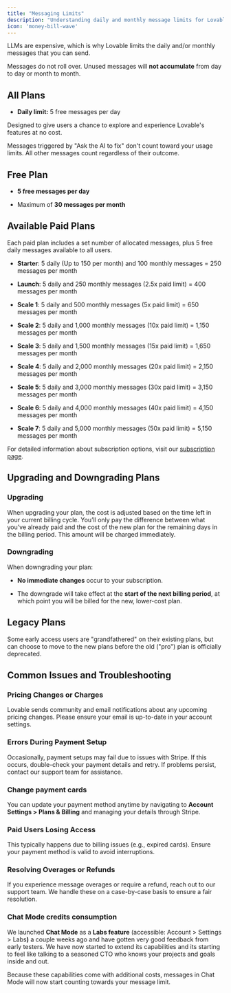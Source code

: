 ```yaml
---
title: "Messaging Limits"
description: "Understanding daily and monthly message limits for Lovable"
icon: 'money-bill-wave'
---
```


LLMs are expensive, which is why Lovable limits the daily and/or monthly messages that you can send.

<Note>Messages do not roll over. Unused messages will **not accumulate** from day to day or month to month.</Note>

## All Plans

* **Daily limit:** 5 free messages per day&#x20;

Designed to give users a chance to explore and experience Lovable's features at no cost.

<Note>
  Messages triggered by "Ask the AI to fix" don't count toward your usage limits.&#x20;
  All other messages count regardless of their outcome.
</Note>

## Free Plan

* **5 free messages per day**

* Maximum of **30 messages per month**

## Available Paid Plans

Each paid plan includes a set number of allocated messages, plus 5 free daily messages available to all users.

* **Starter**: 5 daily (Up to 150 per month) and 100 monthly messages = 250 messages per month

* **Launch**: 5 daily and 250 monthly messages (2.5x paid limit) = 400 messages per month

* **Scale 1**: 5 daily and 500 monthly messages (5x paid limit) = 650 messages per month

* **Scale 2**: 5 daily and 1,000 monthly messages (10x paid limit) = 1,150 messages per month

* **Scale 3**: 5 daily and 1,500 monthly messages (15x paid limit) = 1,650 messages per month

* **Scale 4**: 5 daily and 2,000 monthly messages (20x paid limit) = 2,150 messages per month

* **Scale 5**: 5 daily and 3,000 monthly messages (30x paid limit) = 3,150 messages per month

* **Scale 6**: 5 daily and 4,000 monthly messages (40x paid limit) = 4,150 messages per month

* **Scale 7**: 5 daily and 5,000 monthly messages (50x paid limit) = 5,150 messages per month

For detailed information about subscription options, visit our [subscription page](https://lovable.dev/pricing).

## Upgrading and Downgrading Plans

### Upgrading

When upgrading your plan, the cost is adjusted based on the time left in your current billing cycle. You’ll only pay the difference between what you’ve already paid and the cost of the new plan for the remaining days in the billing period. This amount will be charged immediately.

### Downgrading

When downgrading your plan:

* **No immediate changes** occur to your subscription.

* The downgrade will take effect at the **start of the next billing period**, at which point you will be billed for the new, lower-cost plan.

## Legacy Plans

Some early access users are "grandfathered" on their existing plans, but can choose to move to the new plans before the old ("pro") plan is officially deprecated.

## Common Issues and Troubleshooting

### Pricing Changes or Charges

Lovable sends community and email notifications about any upcoming pricing changes. Please ensure your email is up-to-date in your account settings.

### Errors During Payment Setup

Occasionally, payment setups may fail due to issues with Stripe. If this occurs, double-check your payment details and retry. If problems persist, contact our support team for assistance.

### Change payment cards

You can update your payment method anytime by navigating to **Account Settings > Plans & Billing** and managing your details through Stripe.

### Paid Users Losing Access

This typically happens due to billing issues (e.g., expired cards). Ensure your payment method is valid to avoid interruptions.

### Resolving Overages or Refunds

If you experience message overages or require a refund, reach out to our support team. We handle these on a case-by-case basis to ensure a fair resolution.

### Chat Mode credits consumption

We launched **Chat Mode** as a **Labs feature** (accessible: Account > Settings > Lab&#x73;**)** a couple weeks ago and have gotten very good feedback from early testers. We have now started to extend its capabilities and its starting to feel like talking to a seasoned CTO who knows your projects and goals inside and out.&#x20;

<Note>
  Because these capabilities come with additional costs, messages in Chat Mode will now start counting towards your message limit.
</Note>
